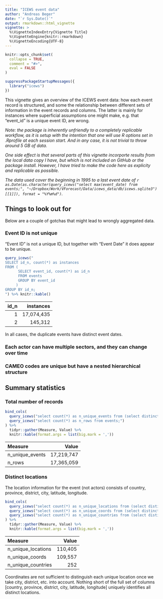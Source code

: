 ```yaml
---
title: "ICEWS event data"
author: "Andreas Beger"
date: "`r Sys.Date()`"
output: rmarkdown::html_vignette
vignette: >
  %\VignetteIndexEntry{Vignette Title}
  %\VignetteEngine{knitr::rmarkdown}
  %\VignetteEncoding{UTF-8}
---
```


```r
knitr::opts_chunk$set(
  collapse = TRUE,
  comment = "#>",
  eval = FALSE
)
```

```r
suppressPackageStartupMessages({
  library("icews")
})
```


This vignette gives an overview of the ICEWS event data: how each event record is structured, and some the relationship between different sets of information in the event records and columns. The latter is mainly for instances where superficial assumptions one might make, e.g. that "event_id" is a unique event ID, are wrong. 

*Note: the package is inherently unfriendly to a completely replicable workflow, as it is setup with the intention that one will use R options set in .Rprofile at each session start. And in any case, it is not trivial to throw around 5 GB of data.*

*One side effect is that several parts of this vignette incorporte results from the local data copy I have, but which is not included on GitHub or the package install. However, I have tried to make the code here as explicity and replicable as possible.*

*The data used cover the beginning in 1995 to a last event date of `r  as.Date(as.character(query_icews("select max(event_date) from events;", "~/Dropbox/Work/VForecast/Data/icews_data/db/icews.sqlite3")[[1]]), format = "%Y%m%d")`.*

## Things to look out for

Below are a couple of gotchas that might lead to wrongly aggregated data. 

### Event ID is not unique

"Event ID" is not a unique ID, but together with "Event Date" it does appear to be unique. 

```r
query_icews("
SELECT id_n, count(*) as instances
FROM ( 
      SELECT event_id, count(*) as id_n 
      FROM events
      GROUP BY event_id
     )
GROUP BY id_n;
") %>% knitr::kable()
```

| id_n| instances|
|----:|---------:|
|    1|  17,074,435|
|    2|    145,312|

In all cases, the duplicate events have distinct event dates. 

### Each actor can have multiple sectors, and they can change over time

### CAMEO codes are unique but have a nested hierarchical structure


## Summary statistics

### Total number of records

```r
bind_cols(
  query_icews("select count(*) as n_unique_events from (select distinct(event_id) from events);"),
  query_icews("select count(*) as n_rows from events;")
) %>%
  tidyr::gather(Measure, Value) %>%
  knitr::kable(format.args = list(big.mark = ','))
```

|Measure         |    Value|
|:---------------|--------:|
|n_unique_events | 17,219,747|
|n_rows          | 17,365,059|

### Distinct locations

The location information for the event (not actors) consists of country, province, district, city, latitude, longitude. 

```r
bind_cols(
  query_icews("select count(*) as n_unique_locations from (select distinct latitude, longitude, country, province, district, city from events);"),
  query_icews("select count(*) as n_unique_coords from (select distinct latitude, longitude from events);"),
  query_icews("select count(*) as n_unique_countries from (select distinct country from events);")
) %>%
  tidyr::gather(Measure, Value) %>%
  knitr::kable(format.args = list(big.mark = ','))
```

|Measure            |   Value|
|:------------------|-------:|
|n_unique_locations | 110,405|
|n_unique_coords    | 109,557|
|n_unique_countries |     252|

Coordinates are not sufficient to distinguish each unique location once we take city, district, etc. into account. Nothing short of the full set of columns [country, province, district, city, latitude, longitude] uniquely identifies all distinct locations. 
